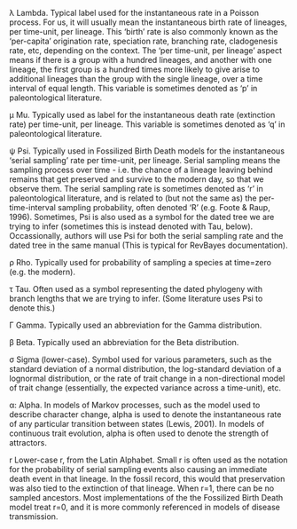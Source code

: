 λ
	Lambda. Typical label used for the instantaneous rate in a Poisson process. For us, it will usually mean the instantaneous birth rate of lineages, per time-unit, per lineage. This 'birth' rate is also commonly known as the 'per-capita' origination rate, speciation rate, branching rate, cladogenesis rate, etc, depending on the context. The 'per time-unit, per lineage' aspect means if there is a group with a hundred lineages, and another with one lineage, the first group is a hundred times more likely to give arise to additional lineages than the group with the single lineage, over a time interval of equal length. This variable is sometimes denoted as 'p' in paleontological literature.

μ
	Mu. Typically used as label for the instantaneous death rate (extinction rate) per time-unit, per lineage. This variable is sometimes denoted as 'q' in paleontological literature.
	
ψ
	Psi. Typically used in Fossilized Birth Death models for the instantaneous 'serial sampling' rate per time-unit, per lineage. Serial sampling means the sampling process over time - i.e. the chance of a lineage leaving behind remains that get preserved and survive to the modern day, so that we observe them. The serial sampling rate is sometimes denoted as 'r' in paleontological literature, and is related to (but not the same as) the per-time-interval sampling probability, often denoted 'R' (e.g. Foote & Raup, 1996). 
	Sometimes, Psi is also used as a symbol for the dated tree we are trying to infer (sometimes this is instead denoted with Tau, below). Occassionally, authors will use Psi for both the serial sampling rate and the dated tree in the same manual (This is typical for RevBayes documentation).
	
ρ
	Rho. Typically used for probability of sampling a species at time=zero (e.g. the modern).
	
τ
	Tau. Often used as a symbol representing the dated phylogeny with branch lengths that we are trying to infer. (Some literature uses Psi to denote this.)
	
Γ
	Gamma. Typically used an abbreviation for the Gamma distribution.
	
β
	Beta. Typically used an abbreviation for the Beta distribution.
	
σ
	Sigma (lower-case). Symbol used for various parameters, such as the standard deviation of a normal distribution, the log-standard deviation of a lognormal distribution, or the rate of trait change in a non-directional model of trait change (essentially, the expected variance across a time-unit), etc. 
	
α: 
	Alpha.  In models of Markov processes, such as the model used to describe character change, alpha is used to denote the instantaneous rate of any particular transition between states (Lewis, 2001). In models of continuous trait evolution, alpha is often used to denote the strength of attractors.
	
r 
	Lower-case r, from the Latin Alphabet. Small r is often used as the notation for the probability of serial sampling events also causing an immediate death event in that lineage. In the fossil record, this would that preservation was also tied to the extinction of that lineage. When r=1, there can be no sampled ancestors. Most implementations of the the Fossilized Birth Death model treat r=0, and it is more commonly referenced in models of disease transmission.